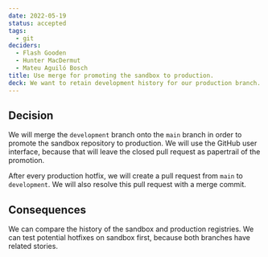 ```yaml
---
date: 2022-05-19
status: accepted
tags:
  - git
deciders:
  - Flash Gooden
  - Hunter MacDermut
  - Mateu Aguiló Bosch
title: Use merge for promoting the sandbox to production.
deck: We want to retain development history for our production branch.
---
```


## Decision

We will merge the `development` branch onto the `main` branch in order to
promote the sandbox repository to production. We will use the GitHub user
interface, because that will leave the closed pull request as papertrail of the
promotion.

After every production hotfix, we will create a pull request from `main` to
`development`. We will also resolve this pull request with a merge commit.

## Consequences

We can compare the history of the sandbox and production registries. We can test
potential hotfixes on sandbox first, because both branches have related stories.
